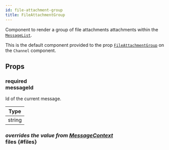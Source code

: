 ```yaml
---
id: file-attachment-group
title: FileAttachmentGroup
---
```



Component to render a group of file attachments attachments within the [`MessageList`](./message_list.mdx).

This is the default component provided to the prop [`FileAttachmentGroup`](../core-components/channel.mdx#fileattachmentgroup) on the `Channel` component.

## Props

### <div class="label required">required</div> **messageId**

Id of the current message.

| Type   |
| ------ |
| string |

### <div class="label description">_overrides the value from [MessageContext](../contexts/message_context.mdx#files)_</div> files {#files}

<Files />
